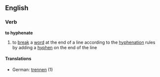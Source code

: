 ==English==
===Verb===
'''to hyphenate'''
# to [[break]] a [[word]] at the end of a line according to the [[hyphenation]] rules by adding a [[hyphen]] on the end of the line
====Translations====
*German: [[trennen]] (1)